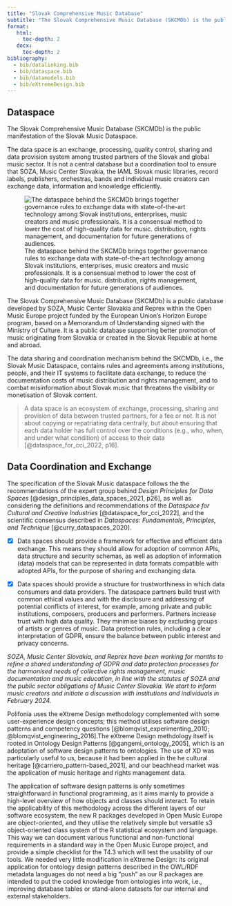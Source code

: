 ```yaml
---
title: "Slovak Comprehensive Music Database"
subtitle: "The Slovak Comprehensive Music Database (SKCMDb) is the public manifestation of the Slovak Music Dataspace"
format: 
   html: 
     toc-depth: 2
   docx: 
     toc-depth: 2
bibliography:
  - bib/datalinking.bib
  - bib/dataspace.bib
  - bib/datamodels.bib
  - bib/eXtremeDesign.bib
---
```


## Dataspace

The Slovak Comprehensive Music Database (SKCMDb) is the public manifestation of the Slovak Music Dataspace.

The data space is an exchange, processing, quality control, sharing and data provision system among trusted partners of the Slovak and global music sector. It is not a central database but a coordination tool to ensure that SOZA, Music Center Slovakia, the IAML Slovak music libraries, record labels, publishers, orchestras, bands and individual music creators can exchange data, information and knowledge efficiently.

![The dataspace behind the SKCMDb brings together governance rules to exchange data with state-of-the-art technology among Slovak institutions, enterprises, music creators and music professionals. It is a consensual method to lower the cost of high-quality data for music. distribution, rights management, and documentation for future generations of audiences.](png/data_sharing_value_wheel_16x9.png)

The Slovak Comprehensive Music Database (SKCMDb) is a public database developed by SOZA, Music Center Slovakia and Reprex within the Open Music Europe project funded by the European Union's Horizon Europe program, based on a Memorandum of Understanding signed with the Ministry of Culture. It is a public database supporting better promotion of music originating from Slovakia or created in the Slovak Republic at home and abroad.

The data sharing and coordination mechanism behind the SKCMDb, i.e., the Slovak Music Dataspace, contains rules and agreements among institutions, people, and their IT systems to facilitate data exchange, to reduce the documentation costs of music distribution and rights management, and to combat misinformation about Slovak music that threatens the visibility or monetisation of Slovak content.

> A data space is an ecosystem of exchange, processing, sharing and provision of data between trusted partners, for a fee or not. It is not about copying or repatriating data centrally, but about ensuring that each data holder has full control over the conditions (e.g., who, when, and under what condition) of access to their data [@dataspace_for_cci_2022, p16].

## Data Coordination and Exchange

The specification of the Slovak Music dataspace follows the the recommendations of the expert group behind *Design Principles for Data Spaces* [@design_principles_data_spaces_2021, p26], as well as considering the definitions and recommendations of the *Dataspace for Cultural and Creative Industries* [@dataspace_for_cci_2022], and the scientific consensus described in *Dataspaces: Fundamentals, Principles, and Technique* [@curry_dataspaces_2020].



- [x] Data spaces should provide a framework for effective and efficient data exchange. This means they should allow for adoption of common APIs, data structure and security schemas, as well as adoption of information (data) models that can be represented in data formats compatible with adopted APIs, for the purpose of sharing and exchanging data.


-   [x] Data spaces should provide a structure for trustworthiness in which data consumers and data providers. The dataspace partners build trust with common ethical values and with the disclosure and addressing of potential conflicts of interest, for example, among private and public institutions, composers, producers and performers. Partners increase trust with high data quality. They minimise biases by excluding groups of artists or genres of music. Data protection rules, including a clear interpretation of GDPR, ensure the balance between public interest and privacy concerns.

*SOZA, Music Center Slovakia, and Reprex have been working for months to refine a shared understanding of GDPR and data protection processes for the harmonised needs of collective rights management, music documentation and music education, in line with the statutes of SOZA and the public sector obligations of Music Center Slovakia. We start to inform music creators and initiate a discussion with institutions and individuals in February 2024.*

Polifonia uses the eXtreme Design methodology complemented with some user-experience design concepts; this method utilises software design patterns and competency questions [@blomqvist_experimenting_2010; @blomqvist_engineering_2016].The eXtreme Design methdology itself is rooted in Ontology Design Patterns [@gangemi_ontology_2005], which is an adoptation of software design patterns to ontologies. The use of XD was particularly useful to us, because it had been applied in the he cultural heritage [@carriero_pattern-based_2021], and our beachhead market was the application of music heritage and rights management data.

The application of software design patterns is only sometimes straightforward in functional programming, as it aims mainly to provide a high-level overview of how objects and classes should interact. To retain the applicability of this methodology across the different layers of our software ecosystem, the new R packages developed in Open Music Europe are object-oriented, and they utilise the relatively simple but versatile s3 object-oriented class system of the R statistical ecosystem and language. This way we can document various functional and non-functional requirements in a standard way in the Open Music Europe project, and provide a simple checklist for the T4.3 which will test the usability of our tools. We needed very little modification in eXtreme Design: its original application for ontology design patterns described in the OWL/RDF metadata languages do not need a big "push" as our R packages are intended to put the coded knowledge from ontologies into work, i.e., improving database tables or stand-alone datasets for our internal and external stakeholders.
